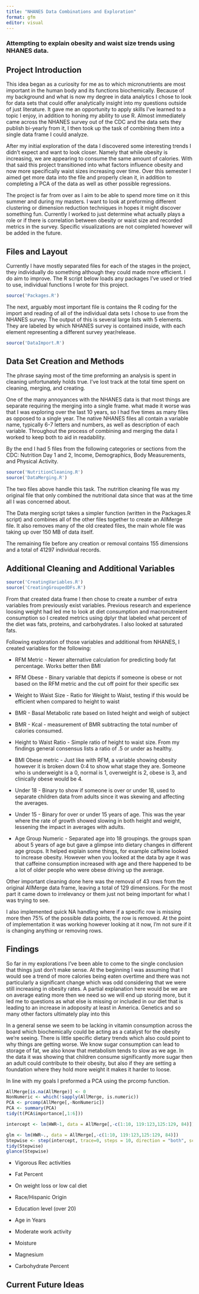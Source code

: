 ```yaml
---
title: "NHANES Data Combinations and Exploration"
format: gfm
editor: visual
---
```


### Attempting to explain obesity and waist size trends using NHANES data.

## Project Introduction

This idea began as a curiosity for me as to which micronutrients are most important in the human body and its functions biochemically. Because of my background and what is now my degree in data analytics I chose to look for data sets that could offer analytically insight into my questions outside of just literature. It gave me an opportunity to apply skills I've learned to a topic I enjoy, in addition to honing my ability to use R. Almost immediately came across the NHANES survey out of the CDC and the data sets they publish bi-yearly from it, I then took up the task of combining them into a single data frame I could analyze.

After my initial exploration of the data I discovered some interesting trends I didn't expect and want to look closer. Namely that while obesity is increasing, we are appearing to consume the same amount of calories. With that said this project transitioned into what factors influence obesity and now more specifically waist sizes increasing over time. Over this semester I aimed get more data into the file and properly clean it, in addition to completing a PCA of the data as well as other possible regressions.

The project is far from over as I aim to be able to spend more time on it this summer and during my masters. I want to look at preforming different clustering or dimension reduction techniques in hopes it might discover something fun. Currently I worked to just determine what actually plays a role or if there is correlation between obesity or waist size and recorded metrics in the survey. Specific visualizations are not completed however will be added in the future.

## Files and Layout

Currently I have mostly separated files for each of the stages in the project, they individually do something although they could made more efficient. I do aim to improve. The R script below loads any packages I've used or tried to use, individual functions I wrote for this project.

```r
source('Packages.R') 
```

The next, arguably most important file is contains the R coding for the import and reading of all of the individual data sets I chose to use from the NHANES survey. The output of this is several large lists with 5 elements. They are labeled by which NHANES survey is contained inside, with each element representing a different survey year/release.

```r
source('DataImport.R')
```

## Data Set Creation and Methods

The phrase saying most of the time preforming an analysis is spent in cleaning unfortunately holds true. I've lost track at the total time spent on cleaning, merging, and creating.

One of the many annoyances with the NHANES data is that most things are separate requiring the merging into a single frame. what made it worse was that I was exploring over the last 10 years, so I had five times as many files as opposed to a single year. The native NHANES files all contain a variable name, typically 6-7 letters and numbers, as well as description of each variable. Throughout the process of combining and merging the data I worked to keep both to aid in readability.

By the end I had 5 files from the following categories or sections from the CDC: Nutrition Day 1 and 2, Income, Demographics, Body Measurements, and Physical Activity.

```r
source('NutritionCleaning.R')
source('DataMerging.R')
```

The two files above handle this task. The nutrition cleaning file was my original file that only combined the nutritional data since that was at the time all I was concerned about.

The Data merging script takes a simpler function (written in the Packages.R script) and combines all of the other files together to create an AllMerge file. It also removes many of the old created files, the main whole file was taking up over 150 MB of data itself.

The remaining file before any creation or removal contains 155 dimensions and a total of 41297 individual records.

## Additional Cleaning and Additional Variables

```r
source('CreatingVariables.R')
source('CreatingGroupedDFs.R')
```

From that created data frame I then chose to create a number of extra variables from previously exist variables. Previous research and experience loosing weight had led me to look at diet consumption and macronutreient consumption so I created metrics using dplyr that labeled what percent of the diet was fats, proteins, and carbohydrates. I also looked at saturated fats.

Following exploration of those variables and additional from NHANES, I created variables for the following:

-   RFM Metric - Newer alternative calculation for predicting body fat percentage. Works better then BMI

-   RFM Obese - Binary variable that depicts if someone is obese or not based on the RFM metric and the cut off point for their specific sex

-   Weight to Waist Size - Ratio for Weight to Waist, testing if this would be efficient when compared to height to waist

-   BMR - Basal Metabolic rate based on listed height and weigh of subject

-   BMR - Kcal - measurement of BMR subtracting the total number of calories consumed.

-   Height to Waist Ratio - Simple ratio of height to waist size. From my findings general consensus lists a ratio of .5 or under as healthy.

-   BMI Obese metric - Just like with RFM, a variable showing obesity however it is broken down 0:4 to show what stage they are. Someone who is underweight is a 0, normal is 1, overweight is 2, obese is 3, and clinically obese would be 4.

-   Under 18 - Binary to show if someone is over or under 18, used to separate children data from adults since it was skewing and affecting the averages.

-   Under 15 - Binary for over or under 15 years of age. This was the year where the rate of growth showed slowing in both height and weight, lessening the impact in averages with adults.

-   Age Group Numeric - Separated age into 18 groupings. the groups span about 5 years of age but gave a glimpse into dietary changes in different age groups. It helped explain some things, for example caffeine looked to increase obesity. However when you looked at the data by age it was that caffeine consumption increased with age and there happened to be a lot of older people who were obese driving up the average.

Other important cleaning done here was the removal of 43 rows from the original AllMerge data frame, leaving a total of 129 dimensions. For the most part it came down to irrelevancy or them just not being important for what I was trying to see.

I also implemented quick NA handling where if a specific row is missing more then 75% of the possible data points, the row is removed. At the point of implementation it was working however looking at it now, I'm not sure if it is changing anything or removing rows.

## Findings

So far in my explorations I've been able to come to the single conclusion that things just don't make sense. At the beginning I was assuming that I would see a trend of more calories being eaten overtime and there was not particularly a significant change which was odd considering that we were still increasing in obesity rates. A partial explanation here would be we are on average eating more then we need so we will end up storing more, but it led me to questions as what else is missing or included in our diet that is leading to an increase in adoposity at least in America. Genetics and so many other factors ultimately play into this

In a general sense we seem to be lacking in vitamin consumption across the board which biochemically could be acting as a catalyst for the obesity we're seeing. There is little specific dietary trends which also could point to why things are getting worse. We know sugar consumption can lead to storage of fat, we also know that metabolism tends to slow as we age. In the data it was showing that children consume significantly more sugar then an adult could contribute to their obesity, but also if they are setting a foundation where they hold more weight it makes it harder to loose.

In line with my goals I preformed a PCA using the prcomp function.

```r
AllMerge[is.na(AllMerge)] <- 0
NonNumeric <- which(!sapply(AllMerge, is.numeric))
PCA <- prcomp(AllMerge[,-NonNumeric])
PCA <- summary(PCA)
tidy(t(PCA$importance[,1:6]))
```

```r
intercept <- lm(HWR~1, data = AllMerge[,-c(1:10, 119:123,125:129, 84)])

glm <- lm(HWR~., data = AllMerge[,-c(1:10, 119:123,125:129, 84)])
Stepwise <- step(intercept, trace=0, steps = 10, direction = "both", scope = formula(glm))
tidy(Stepwise)
glance(Stepwise)
```

-   Vigorous Rec activities

-   Fat Percent

-   On weight loss or low cal diet

-   Race/Hispanic Origin

-   Education level (over 20)

-   Age in Years

-   Moderate work activity

-   Moisture

-   Magnesium

-   Carbohydrate Percent

## Current Future Ideas
